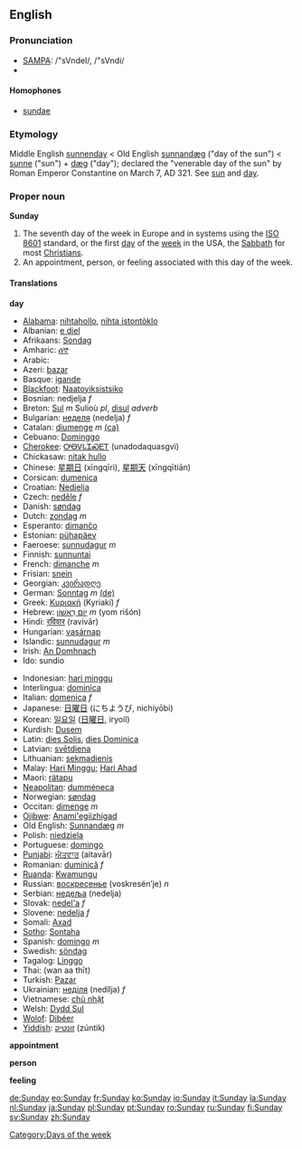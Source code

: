 == English ==
=== Pronunciation ===
*[[w:SAMPA|SAMPA]]: /"sVndeI/, /"sVndi/
*{{IPA|/ˈsʌndeɪ/, /ˈsʌndi/}}

====Homophones====
*[[sundae]]

=== Etymology ===
Middle English [[sunnenday]] < Old English [[sunnandæg]] ("day of the sun") < [[sunne]] ("sun") + [[dæg]] ("day"); declared the "venerable day of the sun" by Roman Emperor Constantine on March 7, AD 321. See [[sun]] and [[day]].

===Proper noun===
'''Sunday'''

#The seventh day of the week in Europe and in systems using the [[w:ISO 8601|ISO 8601]] standard, or the first [[day]] of the [[week]] in the USA, the [[Sabbath]] for most [[Christian]]s.
#An appointment, person, or feeling associated with this day of the week.

====Translations====
'''day'''
{{top}}
<!--left column-->
*[[Alabama]]: [[nihtahollo]], [[nihta istontòklo]]
*Albanian: [[e diel]]
*Afrikaans: [[Sondag]]
*Amharic: [[ሰኞ]]
*Arabic: {{ARchar|[[الأحد]]}} {{IPAchar|(al-’áħadd)}}
*Azeri: [[bazar]]
*Basque: [[igande]]
*[[Blackfoot]]: [[Naatoyiksistsiko]]
*Bosnian: nedjelja ''f''
*Breton: [[Sul]] ''m'' Sulioù ''pl'', [[disul]] ''adverb''
*Bulgarian: [[неделя]] (nedelja) ''f''
*Catalan: [[diumenge]] ''m'' [[:ca:diumenge|(ca)]] 
*Cebuano: [[Dominggo]]
*[[Cherokee]]: [[ᎤᎾᏙᏓᏆᏍᎬᎢ]] (unadodaquasgvi)
*Chickasaw: [[nitak hullo]]
*Chinese: [[星期日]] (xīngqīrì), [[星期天]] (xīngqītiān)
*Corsican: [[dumenica]]
*Croatian: [[Nedjelja]]
*Czech: [[neděle]] ''f''
*Danish: [[søndag]]
*Dutch: [[zondag]] ''m''
*Esperanto: [[dimanĉo]]
*Estonian: [[pühapäev]]
*Faeroese: [[sunnudagur]] ''m''
*Finnish: [[sunnuntai]]
*French: [[dimanche]] ''m''
*Frisian: [[snein]]
*Georgian: [[კვირადღე]] {{IPAchar|(kviradǧe)}}
*German: [[Sonntag]] ''m'' [[:de:Sonntag|(de)]] 
*Greek: [[Κυριακή]] (Kyriakí) ''f''
*Hebrew: [[יום ראשון|יוֹם רִאשׁוֹן]] ''m'' (yom rišón)
*Hindi: [[रविवार]] (ravivār)
*Hungarian: [[vasárnap]]
*Islandic: [[sunnudagur]] ''m''
*Irish: [[An Domhnach]]
*Ido: sundio
{{mid}}
<!--right column-->
*Indonesian: [[hari minggu]]
*Interlingua: [[dominica]]
*Italian: [[domenica]] ''f''
*Japanese: [[日曜日]] (にちようび, nichiyōbi)
*Korean: [[일요일]] ([[日曜日]], iryoil)
*Kurdish: [[Dusem]]
*Latin: [[dies Solis]], [[dies Dominica]]
*Latvian: [[svētdiena]]
*Lithuanian: [[sekmadienis]]
*Malay: [[Hari Minggu]]; [[Hari Ahad]]
*Maori: [[rätapu]]
*[[Neapolitan]]: [[dumméneca]]
*Norwegian: [[søndag]]
*Occitan: [[dimenge]] ''m''
*[[Ojibwe]]: [[Anami'egiizhigad]]
*Old English: [[Sunnandæg]] ''m''
*Polish: [[niedziela]]
*Portuguese: [[domingo]]
*[[Punjabi]]: [[ਐਤਵਾਰ]] (aitavār)
*Romanian: [[duminică]] ''f''
*[[Ruanda]]: [[Kwamungu]]
*Russian: [[воскресенье]] (voskresén’je) ''n''
*Serbian: [[недеља]] (nedelja)
*Slovak: [[nedel'a]] ''f''
*Slovene: [[nedelja]] ''f''
*Somali: [[Axad]]
*[[Sotho]]: [[Sontaha]]
*Spanish: [[domingo]] ''m''
*Swedish: [[söndag]]
*Tagalog: [[Linggo]]
*Thai: {{THchar|[[วันอาทิตย์]]}} (wan aa thīt)
*Turkish: [[Pazar]]
*Ukrainian: [[неділя]] (nedílja) ''f''
*Vietnamese: [[chủ nhật]]
*Welsh: [[Dydd Sul]]
*[[Wolof]]: [[Dibéer]]
*[[Yiddish]]: [[זונטיק]] (zúntik)
{{bottom}}

'''appointment'''
{{top}}
<!--Put translations for languages from A to I here-->
{{mid}}
<!--Put translations for languages from J to Z here-->
{{bottom}}

'''person'''
{{top}}
<!--Put translations for languages from A to I here-->
{{mid}}
<!--Put translations for languages from J to Z here-->
{{bottom}}

'''feeling'''
{{top}}
<!--Put translations for languages from A to I here-->
{{mid}}
<!--Put translations for languages from J to Z here-->
{{bottom}}

[[Category:Days of the week]]

[[de:Sunday]]
[[eo:Sunday]]
[[fr:Sunday]]
[[ko:Sunday]]
[[io:Sunday]]
[[it:Sunday]]
[[la:Sunday]]
[[nl:Sunday]]
[[ja:Sunday]]
[[pl:Sunday]]
[[pt:Sunday]]
[[ro:Sunday]]
[[ru:Sunday]]
[[fi:Sunday]]
[[sv:Sunday]]
[[zh:Sunday]]